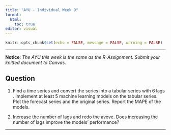 ```yaml
---
title: "AYU - Individual Week 9"
format: 
  html:
    toc: true
editor: visual
---
```


```r
knitr::opts_chunk$set(echo = FALSE, message = FALSE, warning = FALSE)
```

------------------------------------------------------------------------

**Notice**: *The AYU this week is the same as the R-Assignment. Submit your knitted document to Canvas.*


## Question 

1. Find a time series and convert the series into a tabular series with 6 lags . Implement at least 5 machine learning models on the tabular series. Plot the forecast series and the original series. Report the MAPE of the models. 

2. Increase the number of lags and redo the avove. Does increasing the number of lags improve the models' performance?  


------------------------------------------------------------------------
